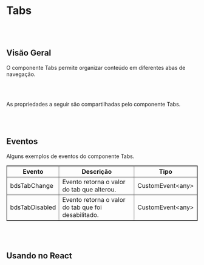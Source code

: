 
# Tabs

<br></br>

## Visão Geral

O componente Tabs permite organizar conteúdo em diferentes abas de navegação.

<Canvas of={TabsStories.Properties}></Canvas>

<Meta isTemplate />

<br></br>

As propriedades a seguir são compartilhadas pelo componente Tabs.

<Controls />

<br></br>

## Eventos

Alguns exemplos de eventos do componente Tabs.
<table border="1">
  <thead>
    <tr>
      <th>Evento</th>
      <th>Descrição</th>
      <th>Tipo</th>
    </tr>
  </thead>
  <tbody>
    <tr>
      <td>bdsTabChange</td>
      <td>Evento retorna o valor do tab que alterou.</td>
      <td>CustomEvent&lt;any&gt;</td>
    </tr>
    <tr>
      <td>bdsTabDisabled</td>
      <td>Evento retorna o valor do tab que foi desabilitado.</td>
      <td>CustomEvent&lt;any&gt;</td>
    </tr>
  </tbody>
</table>


<Source of={TabsStories.Events} />

<br></br>

## Usando no React

<Source of={TabsStories.FrameworkReact} />
